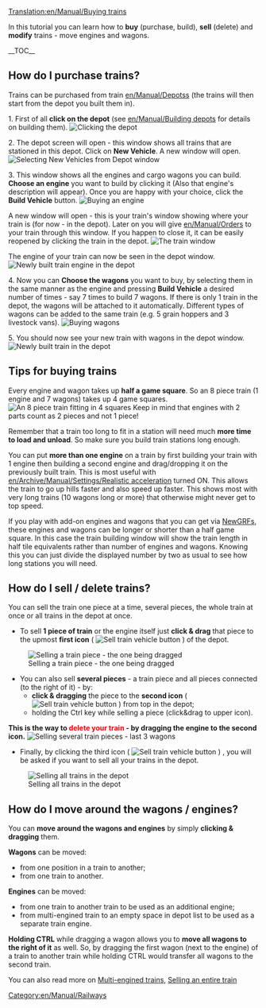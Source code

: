 [[Translation:en/Manual/Buying trains]]

{{en/Manual/Tutorial/Navigation}}

In this tutorial you can learn how to '''buy''' (purchase, build), '''sell''' (delete) and '''modify''' trains - move engines and wagons.

__TOC__ 
==How do I purchase trains?==

Trains can be purchased from train [[en/Manual/Depots]]s (the trains will then start from the depot you built them in).

1. First of all '''click on the depot''' (see [[en/Manual/Building depots]] for details on building them).
[[File:en/Manual/BuildTrainTutorial1.png|none|frame|Clicking the depot]]

2. The depot screen will open - this window shows all trains that are stationed in this depot. Click on '''New Vehicle'''. A new window will open.
[[File:en/Manual/BuildTrainTutorial2.png|none|frame|Selecting New Vehicles from Depot window]]

3. This window shows all the engines and cargo wagons you can build. '''Choose an engine''' you want to build by clicking it (Also that engine's description will appear). Once you are happy with your choice, click the '''Build Vehicle''' button.
[[File:en/Manual/BuildTrainTutorial3.png|none|frame|Buying an engine]]

A new window will open - this is your train's window showing where your train is (for now - in the depot). Later on you will give [[en/Manual/Orders]] to your train through this window. If you happen to close it, it can be easily reopened by clicking the train in the depot.
[[File:en/Manual/BuildTrainTutorial5.png|none|frame|The train window]]

The engine of your train can now be seen in the depot window.
[[File:en/Manual/BuildTrainTutorial4.png|none|frame|Newly built train engine in the depot]]

4. Now you can '''Choose the wagons''' you want to buy, by selecting them in the same manner as the engine and pressing '''Build Vehicle''' a desired number of times - say 7 times to build 7 wagons. If there is only 1 train in the depot, the wagons will be attached to it automatically. Different types of wagons can be added to the same train (e.g. 5 grain hoppers and 3 livestock vans).
[[File:en/Manual/BuildTrainTutorial6.png|none|frame|Buying wagons]]

5. You should now see your new train with wagons in the depot window.
[[File:en/Manual/BuildTrainTutorial7.png|none|frame|Newly built train in the depot]]

==Tips for buying trains==

Every engine and wagon takes up '''half a game square'''. So an 8 piece train (1 engine and 7 wagons) takes up 4 game squares.
[[File:en/Manual/BuildTrainTutorial8.png|none|frame|An 8 piece train fitting in 4 squares]]
Keep in mind that engines with 2 parts count as 2 pieces and not 1 piece!

Remember that a train too long to fit in a station will need much '''more time to load and unload'''. So make sure you build train stations long enough.

You can put '''more than one engine''' on a train by first building your train with 1 engine then building a second engine and drag/dropping it on the previously built train. This is most useful with [[en/Archive/Manual/Settings/Realistic acceleration]] turned ON. This allows the train to go up hills faster and also speed up faster. This shows most with very long trains (10 wagons long or more) that otherwise might never get to top speed.

If you play with add-on engines and wagons that you can get via [[en/Manual/NewGRF|NewGRFs]], these engines and wagons can be longer or shorter than a half game square. In this case the train building window will show the train length in half tile equivalents rather than number of engines and wagons. Knowing this you can just divide the displayed number by two as usual to see how long stations you will need.

==How do I sell / delete trains?==

You can sell the train one piece at a time, several pieces, the whole train at once or all trains in the depot at once.

* To sell '''1 piece of train''' or the engine itself just '''click & drag''' that piece to the upmost '''first icon''' ( [[File:en/Manual/SellTrainVehicle.png|Sell train vehicle button]] ) of the depot.
[[File:en/Manual/BuildTrainTutorial9.png|none|frame|Selling a train piece - the one being dragged]]

* You can also sell '''several pieces''' - a train piece and all pieces connected (to the right of it) - by:
** '''click & dragging''' the piece to the '''second icon''' ( [[File:en/Manual/SellEntireTrain.png|Sell train vehicle button]] ) from top in the depot;
** holding the Ctrl key while selling a piece (click&drag to upper icon).
'''This is the way to <font color='red'>delete your train</font> - by dragging the engine to the second icon.'''
[[File:en/Manual/BuildTrainTutorial10.png|none|frame|Selling several train pieces - last 3 wagons]]

* Finally, by clicking the third icon ( [[File:en/Manual/SellAllTrains.png|Sell train vehicle button]] ) , you will be asked if you want to sell all your trains in the depot.
[[File:en/Manual/BuildTrainTutorial11.png|none|frame|Selling all trains in the depot]]

==How do I move around the wagons / engines?==

You can '''move around the wagons and engines''' by simply '''clicking & dragging''' them.

'''Wagons''' can be moved:
* from one position in a train to another;
* from one train to another.
'''Engines''' can be moved:
* from one train to another train to be used as an additional engine;
* from multi-engined train to an empty space in depot list to be used as a separate train engine.

'''Holding CTRL''' while dragging a wagon allows you to '''move all wagons to the right of it''' as well. So, by dragging the first wagon (next to the engine) of a train to another train while holding CTRL would transfer all wagons to the second train.

You can also read more on [[en/Archive/Manual/Multiheaded trains|Multi-engined trains]], [[en/Manual/Sell entire train|Selling an entire train]]

[[Category:en/Manual/Railways]]